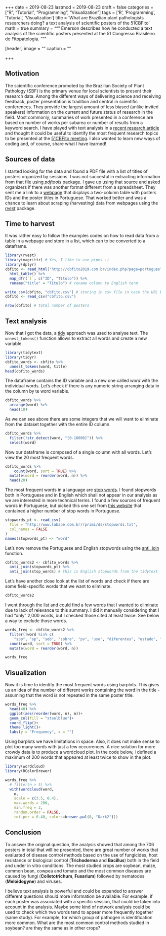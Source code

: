 +++
date = 2019-08-23
lastmod = 2019-08-23
draft = false
categories = ["R", "Tutorial", "Programming", "Visualization"]
tags = ['R', 'Programming', 'Tutorial', 'Visualization']
title = 'What are Brazilian plant pathologists researchers doing? a text analysis of scientific posters of the 51CBFito'
math = true
summary = """
Emerson describes how he conducted a text analysis of the scientific posters presented at the 51 Congresso Brasileiro de Fitopatologia.
"""
 
[header]
image = ""
caption = ""

+++


## Motivation

The  scientific conference promoted by the Brazilian Society of Plant Pathology (SBF) is the primary venue for local scientists to present their research data. 
Among the different ways of delivering science and receiving feedback, poster presentation is tradition and central in scientific conferences. They provide the largest amount of less biased (unlike invited speakers) information on the current and future status of research in the field. Most commonly, summaries of work presented in a conference are based on number of works per subarea or number of results from a keyword search. I have played with text analysis in a [recent research article](https://apsjournals.apsnet.org/doi/full/10.1094/PHYTO-02-17-0069-FI#fig2) and thought it could be useful to identify the most frequent research topics to be presented at the [51CBFito meeting](http://cbfito2019.com.br/). I also wanted to learn new ways of coding and, of course, share what I have learned! 


## Sources of data

I started looking for the data and found a PDF file with a list of titles of posters organized by sessions. I was not succesful in extracting information from that file using *pdftools* package. I gave up using that source and asked organizers if there was another format different from a spreadsheet. They sent me a link to a [webpage](http://cbfito2019.com.br/index.php?page=portugues) that displays a two-column table with posters IDs and the poster titles in Portuguese. That worked better and was a chance to learn about scraping (harvesting) data from webpages using the [*rvest*](https://rvest.tidyverse.org/index.html) package. 


## Time to harvest

It was rather easy to follow the examples codes on how to read data from a table in a webpage and store in a list, which can to be converted to a dataframe. 

```r
library(rvest)
library(magrittr) # Yes, I like to use pipes :)
library(dplyr)
cbfito <- read_html("http://cbfito2019.com.br/index.php?page=portugues") %>%
  html_table() %>%
  map_dfr(`[`, c("ID", "Título")) %>%
  rename("title" = "Título") # rename column to English term

write_csv(cbfito, "cbfito.csv") # storing in csv file in case the URL breaks!
cbfito <- read_csv("cbfito.csv")

nrow(cbfito) # total number of posters
```


## Text analysis

Now that I got the data, a [tidy](https://www.tidyverse.org/) approach was used to analyse text. The `unnest_tokens()` function allows to extract all words and create a new variable.

```r
library(tidytext)
library(tidyr)
cbfito_words <- cbfito %>%
  unnest_tokens(word, title)
head(cbfito_words)

```

The dataframe contains the ID variable and a new one called *word* with the individual words. Let's check if there is any numeric string arranging data in the column by te word variable. 

```r
cbfito_words %>%
  arrange(word) %>% 
  head(10)
```

As we can see above there are some integers that we will want to eliminate from the dataset together with the entire ID column. 

```r
cbfito_words %>%
  filter(!str_detect(word, "[0-10000]")) %>% 
  select(word)
```

Now our dataframe is composed of a single column with all words. Let's view the 20 most frequent words. 

```r
cbfito_words %>%
    count(word, sort = TRUE) %>%
  mutate(word = reorder(word, n)) %>% 
  head(20)
```

The most frequent words in a language are [stop words](https://en.wikipedia.org/wiki/Stop_words). I found stopwords both in Portuguese and in English which shall not appear in our analysis as we are interested in more technical terms. I found a few sources of frequent words in Portuguese, but picked this one set from [this website](http://www.labape.com.br/rprimi/ds/stopwords.txt) that contained a higher number of stop words in Portuguese. 


```r
stopwords_pt <- read_csv(
  file = "http://www.labape.com.br/rprimi/ds/stopwords.txt",
  col_names = FALSE
)
names(stopwords_pt) <- "word"
```

Let's now remove the Portuguese and English stopwords using the [anti_join](https://dplyr.tidyverse.org/reference/join.html#join-types) function.


```r
cbfito_words2 <- cbfito_words %>%
  anti_join(stopwords_pt) %>%
  anti_join(stop_words) # this is English stopwords from the tidytext
```

Let's have another close look at the list of words and check if there are some field-specific words that we want to eliminate.

```r
cbfito_words2
```

I went through the list and could find a few words that I wanted to eliminate due to lack of relevance to this summary. I did it manually considering that I had "only" 2,000 words, but I checked those cited at least twice. See below a way to exclude those words.

```r
words_freq <- cbfito_words2 %>%
  filter(!word %in% c(
    "spp", "sp", "sob", "sobre", "pv", "uso", "diferentes", "estado", "sob", "brasil", "brazil", "doenças",  "desenvolvimento", "soybean", "pós", "contra", "identification", "diversity", "formas", "hosts")) %>%
  count(word, sort = TRUE) %>%
  mutate(word = reorder(word, n))

words_freq
```

## Visualization

Now it is time to identify the most frequent words using barplots. This gives us an idea of the number of different works containing the word in the title  - assuming that the word is not repeated in the same poster title.

```r
words_freq %>% 
  head(40) %>% 
  ggplot(aes(reorder(word, n), n))+
  geom_col(fill = "steelblue")+
  coord_flip()+
  theme_light()+
  labs(y = "Frequency", x = "")
```


Using barplots we have limitations in space. Also, it does not make sense to plot too many words with just a few occurrences. A nice solution for more crowdy data is to produce a wordcloud plot. In the code below, I defined a maximum of 200 words that appeared at least twice to show in the plot.

```r
library(wordcloud)
library(RColorBrewer)

words_freq %>%
  # filter(n > 5) %>%
  with(wordcloud(word,
    n,
    scale = c(3.5, 0.4),
    max.words = 200,
    min.freq = 2,
    random.order = FALSE,
    rot.per = 0.40, colors=brewer.pal(8, "Dark2")))

```

## Conclusion

To answer the original question, the analysis showed that among the 706 posters in total that will be presented, there are great number of works that evaluated of disease control methods based on the use of fungicides, host resistance or biological control (**Trichoderma** and **Bacillus**) both in the field and under in vitro conditions. The most studied crops are soybean, maize, common bean, cowpea and tomato and the most common diseases are caused by fungi (**Colletotrichum**, **Fusarium**) followed by nematodes (**Meloidogyne**) and viruses. 

I believe text analysis is powerful and could be expanded to answer different questions should more information be available. For example, if each poster was associated with a specific session, that could be taken into account in the analysis. Maybe some kind of network analysis could be used to check which two words tend to appear more frequently together (same study). For example, for which group of pathogen is identification more common. What are the most common control methods studied in soybean? are they the same as in other crops? 





